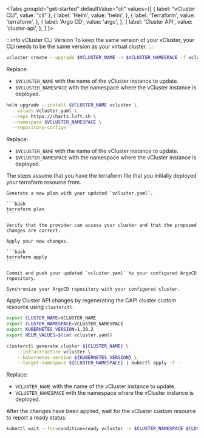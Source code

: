 
<Tabs
  groupId="get-started"
  defaultValue="cli"
  values={[
	{ label: "vCluster CLI", value: "cli" },
    { label: 'Helm', value: 'helm', },
    { label: 'Terraform', value: 'terraform', },
    { label: 'Argo CD', value: 'argo', },
    { label: 'Cluster API', value: 'cluster-api', },
  ]
}>
<TabItem value="cli">

:::info vCluster CLI Version
To keep the same version of your vCluster, your CLI needs to be the same version as your virtual cluster.
:::

```bash
vcluster create --upgrade $VCLUSTER_NAME -n $VCLUSTER_NAMESPACE -f vcluster.yaml
```

Replace:

- `$VCLUSTER_NAME` with the name of the vCluster instance to update.
- `$VCLUSTER_NAMESPACE` with the namespace where the vCluster instance is deployed.



</TabItem>
<TabItem value="helm">

```bash
helm upgrade --install $VCLUSTER_NAME vcluster \
  --values vcluster.yaml \
  --repo https://charts.loft.sh \
  --namespace $VCLUSTER_NAMESPACE \
  --repository-config=''
```

Replace:

- `$VCLUSTER_NAME` with the name of the vCluster instance to update.
- `$VCLUSTER_NAMESPACE` with the namespace where the vCluster instance is deployed.

</TabItem>
<TabItem value="terraform">

<Flow>
  The steps assume that you have the terraform file that you initially deployed your terraform resource from. 

  <Step> 

    Generate a new plan with your updated `vcluster.yaml`.

    ```bash
    terraform plan
    ```
  
    Verify that the provider can access your cluster and that the proposed changes are correct.
  
  </Step>
  <Step>

    Apply your new changes.

    ```bash
    terraform apply
    ```
    
  </Step>
</Flow>

</TabItem>
<TabItem value="argo">

<Flow>
  <Step>
  
    Commit and push your updated `vcluster.yaml` to your configured ArgoCD repository.
  
  </Step>
  <Step>

    Synchronize your ArgoCD repository with your configured cluster.
    
  </Step>
</Flow>

</TabItem>
<TabItem value="cluster-api">

Apply Cluster API changes by regenerating the CAPI cluster custom resource using `clusterctl`.

```bash
export CLUSTER_NAME=VCLUSTER_NAME
export CLUSTER_NAMESPACE=VCLUSTER_NAMESPACE
export KUBERNETES_VERSION=1.30.2
export HELM_VALUES=$(cat vcluster.yaml)

clusterctl generate cluster ${CLUSTER_NAME} \
    --infrastructure vcluster \
    --kubernetes-version ${KUBERNETES_VERSION} \
    --target-namespace ${CLUSTER_NAMESPACE} | kubectl apply -f -
```

Replace:

- `VCLUSTER_NAME` with the name of the vCluster instance to update.
- `VCLUSTER_NAMESPACE` with the namespace where the vCluster instance is deployed.

After the changes have been applied, wait for the vCluster custom resource to report a ready status:

```bash
kubectl wait --for=condition=ready vcluster -n $CLUSTER_NAMESPACE $CLUSTER_NAME --timeout=300s
```

</TabItem>
</Tabs>
